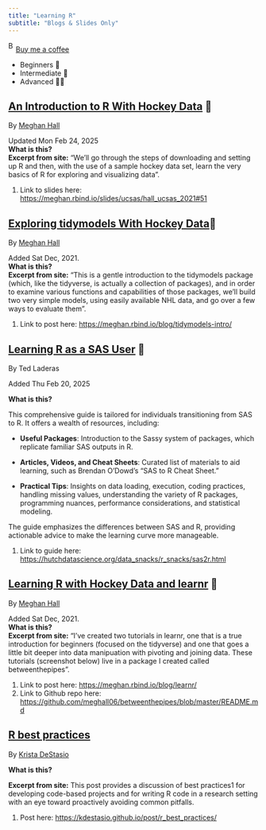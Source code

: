 ```yaml
---
title: "Learning R"
subtitle: "Blogs & Slides Only"
---
```


<link href="https://fonts.googleapis.com/css?family=Cookie" rel="stylesheet"><a class="bmc-button" target="_blank" href="https://www.buymeacoffee.com/JoscelinRocha">![Buy me a coffee](https://cdn.buymeacoffee.com/buttons/bmc-new-btn-logo.svg){alt="Buy me a coffee" width="15" height="21"}Buy me a coffee</a>

-   Beginners 🌱\
-   Intermediate 🌳\
-   Advanced 🌳🌳

## [An Introduction to R With Hockey Data](https://meghan.rbind.io/slides/ucsas/hall_ucsas_2021#1) 🌱

By [Meghan Hall](https://meghan.rbind.io/slides/ucsas/hall_ucsas_2021#1)

Updated Mon Feb 24, 2025\
**What is this?**\
**Excerpt from site:** "We'll go through the steps of downloading and setting up R and then, with the use of a sample hockey data set, learn the very basics of R for exploring and visualizing data".

1.  Link to slides here: <https://meghan.rbind.io/slides/ucsas/hall_ucsas_2021#51>

## [Exploring tidymodels With Hockey Data](https://meghan.rbind.io/blog/tidymodels-intro/)🌱

By [Meghan Hall](https://meghan.rbind.io/blog/tidymodels-intro/)

Added Sat Dec, 2021.\
**What is this?**\
**Excerpt from site:** "This is a gentle introduction to the tidymodels package (which, like the tidyverse, is actually a collection of packages), and in order to examine various functions and capabilities of those packages, we'll build two very simple models, using easily available NHL data, and go over a few ways to evaluate them".

1.  Link to post here: <https://meghan.rbind.io/blog/tidymodels-intro/>

## [Learning R as a SAS User](https://hutchdatascience.org/data_snacks/r_snacks/sas2r.html) 💯

By Ted Laderas

Added Thu Feb 20, 2025

**What is this?**

This comprehensive guide is tailored for individuals transitioning from SAS to R. It offers a wealth of resources, including:

-   **Useful Packages**: Introduction to the Sassy system of packages, which replicate familiar SAS outputs in R.

-   **Articles, Videos, and Cheat Sheets**: Curated list of materials to aid learning, such as Brendan O’Dowd’s "SAS to R Cheat Sheet."

-   **Practical Tips**: Insights on data loading, execution, coding practices, handling missing values, understanding the variety of R packages, programming nuances, performance considerations, and statistical modeling.

The guide emphasizes the differences between SAS and R, providing actionable advice to make the learning curve more manageable.

1.  Link to guide here: <https://hutchdatascience.org/data_snacks/r_snacks/sas2r.html>

## [Learning R with Hockey Data and learnr](https://meghan.rbind.io/blog/learnr/) 🌱

By [Meghan Hall](https://meghan.rbind.io/blog/learnr/)

Added Sat Dec, 2021.\
**What is this?**\
**Excerpt from site:** "I've created two tutorials in learnr, one that is a true introduction for beginners (focused on the tidyverse) and one that goes a little bit deeper into data manipuation with pivoting and joining data. These tutorials (screenshot below) live in a package I created called betweenthepipes".

1.  Link to post here: <https://meghan.rbind.io/blog/learnr/>
2.  Link to Github repo here: <https://github.com/meghall06/betweenthepipes/blob/master/README.md>

## [R best practices](https://kdestasio.github.io/post/r_best_practices/)

By [Krista DeStasio](https://kdestasio.github.io/post/r_best_practices/)

**What is this?**

**Excerpt from site:** This post provides a discussion of best practices1 for developing code-based projects and for writing R code in a research setting with an eye toward proactively avoiding common pitfalls.

1.  Post here: <https://kdestasio.github.io/post/r_best_practices/>
